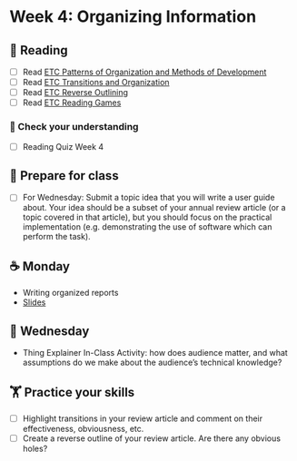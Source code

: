 # Week 4: Organizing Information
  
## 📖 Reading

  - [ ] Read [ETC Patterns of Organization and Methods of Development](https://wisc.pb.unizin.org/opencomp/chapter/patterns-of-organization-and-methods-of-development/)
- [ ] Read [ETC Transitions and Organization](https://wisc.pb.unizin.org/opencomp/chapter/transitions-and-organization/)
- [ ] Read [ETC Reverse Outlining](https://wisc.pb.unizin.org/opencomp/chapter/reverse-outlining/)
- [ ] Read [ETC Reading Games](https://wisc.pb.unizin.org/opencomp/chapter/reading-games-strategies-for-reading-scholarly-sources/)

### 🎯 Check your understanding

- [ ] Reading Quiz Week 4

## 🥣 Prepare for class

- [ ] For Wednesday: Submit a topic idea that you will write a user guide about. Your idea should be a subset of your annual review article (or a topic covered in that article), but you should focus on the practical implementation (e.g. demonstrating the use of software which can perform the task).

## ☕ Monday

- Writing organized reports
- [Slides](../slides/04-organizing-information.qmd)
  
## 🐪 Wednesday

- Thing Explainer In-Class Activity: how does audience matter, and what assumptions do we make about the audience’s technical knowledge?

##  🏋️ Practice your skills

- [ ] Highlight transitions in your review article and comment on their effectiveness, obviousness, etc.
- [ ] Create a reverse outline of your review article. Are there any obvious holes?

